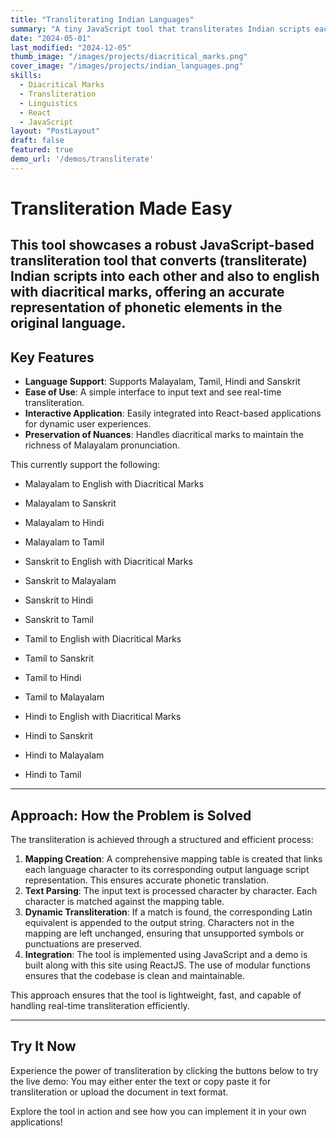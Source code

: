 ```yaml
---
title: "Transliterating Indian Languages"
summary: "A tiny JavaScript tool that transliterates Indian scripts each other and also into English with diacritical marks, preserving linguistic nuances and enabling seamless text interpretation."
date: "2024-05-01"
last_modified: "2024-12-05"
thumb_image: "/images/projects/diacritical_marks.png"
cover_image: "/images/projects/indian_languages.png"
skills:
  - Diacritical Marks
  - Transliteration
  - Linguistics
  - React
  - JavaScript
layout: "PostLayout"
draft: false
featured: true
demo_url: '/demos/transliterate'
---
```


# Transliteration Made Easy

This tool showcases a robust **JavaScript-based transliteration tool** that converts (transliterate) **Indian scripts** into **each other** and also to **english with diacritical marks**, offering an accurate representation of phonetic elements in the original language.
---

## Key Features

- **Language Support**: Supports Malayalam, Tamil, Hindi and Sanskrit
- **Ease of Use**: A simple interface to input text and see real-time transliteration.
- **Interactive Application**: Easily integrated into React-based applications for dynamic user experiences.
- **Preservation of Nuances**: Handles diacritical marks to maintain the richness of Malayalam pronunciation.

This currently support the following:
* Malayalam to English with Diacritical Marks
* Malayalam to Sanskrit
* Malayalam to Hindi
* Malayalam to Tamil

* Sanskrit to English with Diacritical Marks
* Sanskrit to Malayalam
* Sanskrit to Hindi
* Sanskrit to Tamil

* Tamil to English with Diacritical Marks
* Tamil to Sanskrit
* Tamil to Hindi
* Tamil to Malayalam

* Hindi to English with Diacritical Marks
* Hindi to Sanskrit
* Hindi to Malayalam
* Hindi to Tamil

---

## Approach: How the Problem is Solved

The transliteration is achieved through a structured and efficient process:

1. **Mapping Creation**: A comprehensive mapping table is created that links each language character to its corresponding output language script representation. This ensures accurate phonetic translation.
2. **Text Parsing**: The input text is processed character by character. Each character is matched against the mapping table.
3. **Dynamic Transliteration**: If a match is found, the corresponding Latin equivalent is appended to the output string. Characters not in the mapping are left unchanged, ensuring that unsupported symbols or punctuations are preserved.
4. **Integration**: The tool is implemented using JavaScript and a demo is built along with this site using ReactJS. The use of modular functions ensures that the codebase is clean and maintainable.

This approach ensures that the tool is lightweight, fast, and capable of handling real-time transliteration efficiently.

---

## Try It Now

Experience the power of transliteration by clicking the buttons below to try the live demo:
You may either enter the text or copy paste it for transliteration or upload the document in text format.

<MdxButton text="Try Translating a Text " url="/demos/transliterate" target="_self" />
<MdxButton text="Try Uploading a Document" url="/demos/transliterate_documents" target="_self" />

Explore the tool in action and see how you can implement it in your own applications!